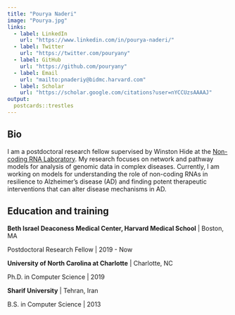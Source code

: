 ```yaml
---
title: "Pourya Naderi"
image: "Pourya.jpg"
links:
  - label: LinkedIn
    url: "https://www.linkedin.com/in/pourya-naderi/"
  - label: Twitter
    url: "https://twitter.com/pouryany"
  - label: GitHub
    url: "https://github.com/pouryany"
  - label: Email
    url: "mailto:pnaderiy@bidmc.harvard.com"
  - label: Scholar
    url: "https://scholar.google.com/citations?user=nYCCUzsAAAAJ"
output:
  postcards::trestles
---
```

 
## Bio

I am a postdoctoral research fellow supervised by Winston Hide at the [Non-coding RNA Laboratory](https://www.hidelab.net/). My research focuses on network and pathway models for analysis of genomic data in complex diseases. Currently, I am working on models for understanding the role of non-coding RNAs in resilience to Alzheimer's disease (AD) and finding potent therapeutic interventions that can alter disease mechanisms in AD.

## Education and training
**Beth Israel Deaconess Medical Center, Harvard Medical School** | Boston, MA

Postdoctoral Research Fellow | 2019 - Now

**University of North Carolina at Charlotte** | Charlotte, NC

Ph.D. in Computer Science | 2019

**Sharif University** | Tehran, Iran

B.S. in Computer Science |  2013
